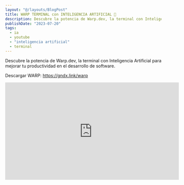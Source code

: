 ```yaml
---
layout: "@/layouts/BlogPost"
title: WARP TERMINAL con INTELIGENCIA ARTIFICIAL 🤖
description: Descubre la potencia de Warp.dev, la terminal con Inteligencia Artificial para mejorar tu productividad en el desarrollo de software.
publishDate: "2023-07-20"
tags:
  - ia
  - youtube
  - "inteligencia artificial"
  - terminal
---
```


Descubre la potencia de Warp.dev, la terminal con Inteligencia Artificial para mejorar tu productividad en el desarrollo de software.

Descargar WARP: <a href="https://gndx.link/warp" target="_blank">https://gndx.link/warp</a>

<div class="video-wrapper">
	<iframe
		width="560"
		height="315"
		src="https://www.youtube.com/embed/c78jNxcVKJY"
		title="YouTube video player"
		frameborder="0"
		allow="accelerometer; autoplay; clipboard-write; encrypted-media; gyroscope; picture-in-picture; web-share"
		allowfullscreen
	></iframe>
</div>

